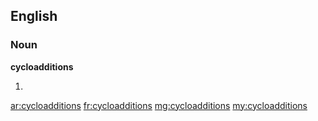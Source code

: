 ==English==

===Noun===
'''cycloadditions'''

# {{plural of|[[cycloaddition]]}}

[[ar:cycloadditions]]
[[fr:cycloadditions]]
[[mg:cycloadditions]]
[[my:cycloadditions]]